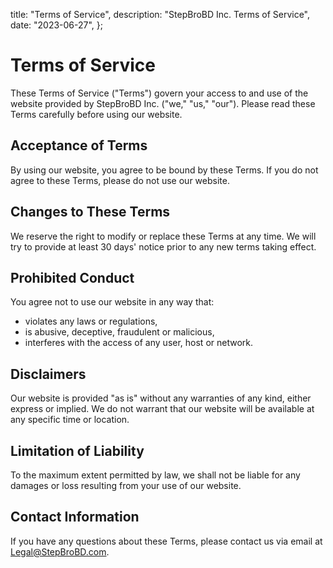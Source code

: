   title: "Terms of Service",
  description: "StepBroBD Inc. Terms of Service",
  date: "2023-06-27",
};

# Terms of Service

These Terms of Service ("Terms") govern your access to and use of the website
provided by StepBroBD Inc. ("we," "us," "our"). Please read these Terms
carefully before using our website.

## Acceptance of Terms

By using our website, you agree to be bound by these Terms. If you do not agree
to these Terms, please do not use our website.

## Changes to These Terms

We reserve the right to modify or replace these Terms at any time. We will try
to provide at least 30 days' notice prior to any new terms taking effect.

## Prohibited Conduct

You agree not to use our website in any way that:

- violates any laws or regulations,
- is abusive, deceptive, fraudulent or malicious,
- interferes with the access of any user, host or network.

## Disclaimers

Our website is provided "as is" without any warranties of any kind, either
express or implied. We do not warrant that our website will be available at any
specific time or location.

## Limitation of Liability

To the maximum extent permitted by law, we shall not be liable for any damages
or loss resulting from your use of our website.

## Contact Information

If you have any questions about these Terms, please contact us via email at
[Legal@StepBroBD.com](mailto:Legal@StepBroBD.com).
